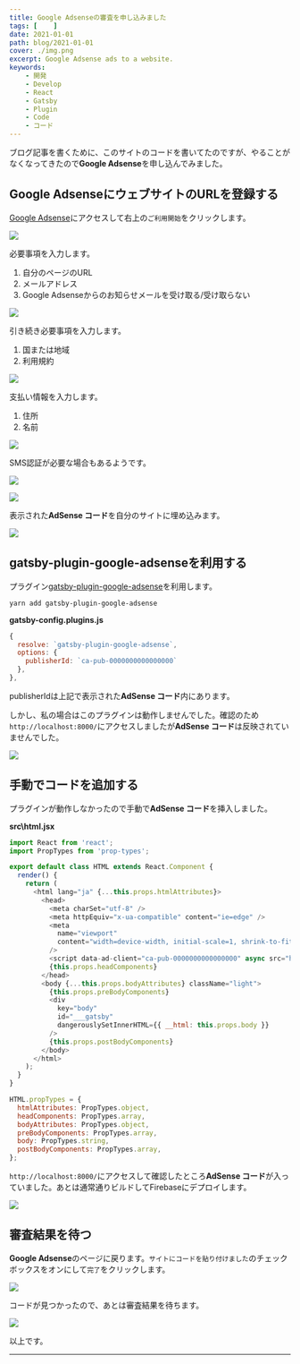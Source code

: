 ```yaml
---
title: Google Adsenseの審査を申し込みました
tags: [    ]
date: 2021-01-01
path: blog/2021-01-01
cover: ./img.png
excerpt: Google Adsense ads to a website.
keywords:
    - 開発
    - Develop
    - React
    - Gatsby
    - Plugin
    - Code
    - コード
---
```


ブログ記事を書くために、このサイトのコードを書いてたのですが、やることがなくなってきたので**Google Adsense**を申し込んでみました。

## Google AdsenseにウェブサイトのURLを登録する

[Google Adsense](https://www.google.co.jp/adsense/start/)にアクセスして右上の`ご利用開始`をクリックします。

![](./img1.png)

必要事項を入力します。

1. 自分のページのURL
1. メールアドレス
1. Google Adsenseからのお知らせメールを受け取る/受け取らない

![](./img2.png)

引き続き必要事項を入力します。

1. 国または地域
1. 利用規約

![](./img3.png)

支払い情報を入力します。

1. 住所
1. 名前

![](./img4.png)

SMS認証が必要な場合もあるようです。

![](./img5.png)

![](./img6.png)

表示された**AdSense コード**を自分のサイトに埋め込みます。

![](./img7.png)

## gatsby-plugin-google-adsenseを利用する

プラグイン[gatsby-plugin-google-adsense](https://www.gatsbyjs.com/plugins/gatsby-plugin-google-adsense/)を利用します。

```shell
yarn add gatsby-plugin-google-adsense
```

**gatsby-config.plugins.js**

```javascript
{
  resolve: `gatsby-plugin-google-adsense`,
  options: {
    publisherId: `ca-pub-0000000000000000`
  },
},
```

publisherIdは上記で表示された**AdSense コード**内にあります。

しかし、私の場合はこのプラグインは動作しませんでした。確認のため`http://localhost:8000/`にアクセスしましたが**AdSense コード**は反映されていませんでした。

![](./img8.png)

## 手動でコードを追加する

プラグインが動作しなかったので手動で**AdSense コード**を挿入しました。

**src\html.jsx**

```javascript
import React from 'react';
import PropTypes from 'prop-types';

export default class HTML extends React.Component {
  render() {
    return (
      <html lang="ja" {...this.props.htmlAttributes}>
        <head>
          <meta charSet="utf-8" />
          <meta httpEquiv="x-ua-compatible" content="ie=edge" />
          <meta
            name="viewport"
            content="width=device-width, initial-scale=1, shrink-to-fit=no"
          />
          <script data-ad-client="ca-pub-0000000000000000" async src="https://pagead2.googlesyndication.com/pagead/js/adsbygoogle.js"></script> {/* ここに追加 */}
          {this.props.headComponents}
        </head>
        <body {...this.props.bodyAttributes} className="light">
          {this.props.preBodyComponents}
          <div
            key="body"
            id="___gatsby"
            dangerouslySetInnerHTML={{ __html: this.props.body }}
          />
          {this.props.postBodyComponents}
        </body>
      </html>
    );
  }
}

HTML.propTypes = {
  htmlAttributes: PropTypes.object,
  headComponents: PropTypes.array,
  bodyAttributes: PropTypes.object,
  preBodyComponents: PropTypes.array,
  body: PropTypes.string,
  postBodyComponents: PropTypes.array,
};
```

`http://localhost:8000/`にアクセスして確認したところ**AdSense コード**が入っていました。あとは通常通りビルドしてFirebaseにデプロイします。

![](./img9.png)


## 審査結果を待つ

**Google Adsense**のページに戻ります。`サイトにコードを貼り付けました`のチェックボックスをオンにして`完了`をクリックします。

![](./img10.png)

コードが見つかったので、あとは審査結果を待ちます。

![](./img11.png)

以上です。

---